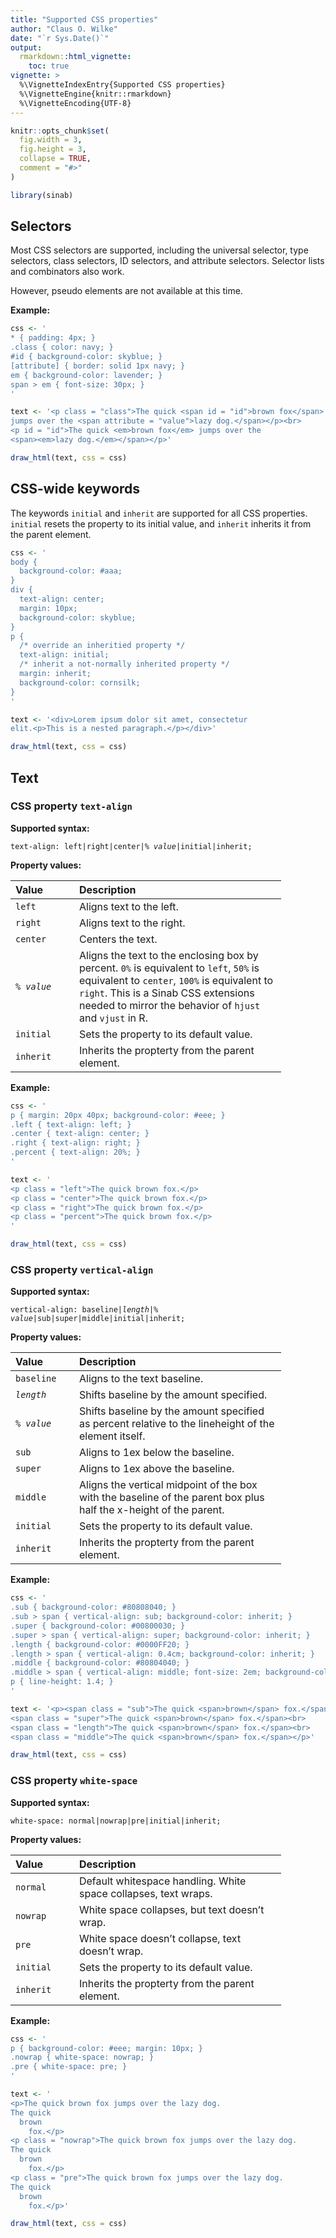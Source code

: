 ```yaml
---
title: "Supported CSS properties"
author: "Claus O. Wilke"
date: "`r Sys.Date()`"
output: 
  rmarkdown::html_vignette:
    toc: true
vignette: >
  %\VignetteIndexEntry{Supported CSS properties}
  %\VignetteEngine{knitr::rmarkdown}
  %\VignetteEncoding{UTF-8}
---
```


```r
knitr::opts_chunk$set(
  fig.width = 3,
  fig.height = 3,
  collapse = TRUE,
  comment = "#>"
)

library(sinab)
```

## Selectors

Most CSS selectors are supported, including the universal selector, type selectors, class selectors, ID selectors, and attribute selectors. Selector lists and combinators also work.

However, pseudo elements are not available at this time.

**Example:**

```r
css <- '
* { padding: 4px; }
.class { color: navy; }
#id { background-color: skyblue; }
[attribute] { border: solid 1px navy; }
em { background-color: lavender; }
span > em { font-size: 30px; }
'

text <- '<p class = "class">The quick <span id = "id">brown fox</span>
jumps over the <span attribute = "value">lazy dog.</span></p><br>
<p id = "id">The quick <em>brown fox</em> jumps over the
<span><em>lazy dog.</em></span></p>'

draw_html(text, css = css)
```


## CSS-wide keywords

The keywords `initial` and `inherit` are supported for all CSS properties. `initial` resets the property to its initial value, and `inherit` inherits it from the parent element.

```r
css <- '
body {
  background-color: #aaa;
}
div {
  text-align: center;
  margin: 10px;
  background-color: skyblue;
}
p {
  /* override an inheritied property */
  text-align: initial;
  /* inherit a not-normally inherited property */
  margin: inherit;
  background-color: cornsilk;
}
'

text <- '<div>Lorem ipsum dolor sit amet, consectetur
elit.<p>This is a nested paragraph.</p></div>'

draw_html(text, css = css)
```

## Text

### CSS property `text-align`

**Supported syntax:**

`text-align: left|right|center|`*`% value`*`|initial|inherit;`

**Property values:**

-------------------------------------------------------------
Value          Description
-------------- ----------------------------------------------
`left`         Aligns text to the left.

`right`        Aligns text to the right.

`center`       Centers the text.

*`% value`*    Aligns the text to the enclosing box by percent.
               `0%` is equivalent to `left`, `50%` is
               equivalent to `center`, `100%` is equivalent
               to `right`. This is a Sinab CSS extensions
               needed to mirror the behavior of `hjust` and
               `vjust` in R.
               

`initial`      Sets the property to its default value.

`inherit`      Inherits the propterty from the parent
               element.
-------------------------------------------------------------

**Example:**

```r
css <- '
p { margin: 20px 40px; background-color: #eee; }
.left { text-align: left; }
.center { text-align: center; }
.right { text-align: right; }
.percent { text-align: 20%; }
'

text <- '
<p class = "left">The quick brown fox.</p>
<p class = "center">The quick brown fox.</p>
<p class = "right">The quick brown fox.</p>
<p class = "percent">The quick brown fox.</p>
'

draw_html(text, css = css)
```


### CSS property `vertical-align`

**Supported syntax:**

`vertical-align: baseline|`*`length`*`|`*`% value`*`|sub|super|middle|initial|inherit;`

**Property values:**

-------------------------------------------------------------
Value          Description
-------------- ----------------------------------------------
`baseline`     Aligns to the text baseline.

*`length`*     Shifts baseline by the amount specified.

*`% value`*    Shifts baseline by the amount specified as
               percent relative to the lineheight of the
               element itself.

`sub`          Aligns to 1ex below the baseline.

`super`        Aligns to 1ex above the baseline.

`middle`       Aligns the vertical midpoint of the box with
               the baseline of the parent box plus half the
               x-height of the parent.

`initial`      Sets the property to its default value.

`inherit`      Inherits the propterty from the parent
               element.
-------------------------------------------------------------

**Example:**

```r
css <- '
.sub { background-color: #80808040; }
.sub > span { vertical-align: sub; background-color: inherit; }
.super { background-color: #00800030; }
.super > span { vertical-align: super; background-color: inherit; }
.length { background-color: #0000FF20; }
.length > span { vertical-align: 0.4cm; background-color: inherit; }
.middle { background-color: #80804040; }
.middle > span { vertical-align: middle; font-size: 2em; background-color: inherit; }
p { line-height: 1.4; }
'

text <- '<p><span class = "sub">The quick <span>brown</span> fox.</span><br>
<span class = "super">The quick <span>brown</span> fox.</span><br>
<span class = "length">The quick <span>brown</span> fox.</span><br>
<span class = "middle">The quick <span>brown</span> fox.</span></p>'

draw_html(text, css = css)
```

### CSS property `white-space`


**Supported syntax:**

`white-space: normal|nowrap|pre|initial|inherit;`

**Property values:**

-------------------------------------------------------------
Value          Description
-------------- ----------------------------------------------
`normal`       Default whitespace handling. White space collapses,
               text wraps.

`nowrap`       White space collapses, but text doesn't wrap.

`pre`          White space doesn't collapse, text doesn't wrap.

`initial`      Sets the property to its default value.

`inherit`      Inherits the propterty from the parent
               element.
-------------------------------------------------------------

**Example:**

```r
css <- '
p { background-color: #eee; margin: 10px; }
.nowrap { white-space: nowrap; }
.pre { white-space: pre; }
'

text <- '
<p>The quick brown fox jumps over the lazy dog.
The quick
  brown
    fox.</p>
<p class = "nowrap">The quick brown fox jumps over the lazy dog.
The quick
  brown
    fox.</p>
<p class = "pre">The quick brown fox jumps over the lazy dog.
The quick
  brown
    fox.</p>'

draw_html(text, css = css)
```
